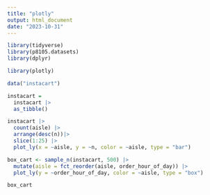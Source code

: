 ```yaml
---
title: "plotly"
output: html_document
date: "2023-10-31"
---
```


```r
library(tidyverse)
library(p8105.datasets)
library(dplyr)

library(plotly)
```

```r
data("instacart")
```

```r
instacart = 
  instacart |> 
  as_tibble()
```

```r
instacart |> 
  count(aisle) |> 
  arrange(desc(n))|>
  slice(1:25) |>
  plot_ly(x = ~aisle, y = ~n, color = ~aisle, type = "bar")
```

```r
box_cart <- sample_n(instacart, 500) |>
  mutate(aisle = fct_reorder(aisle, order_hour_of_day)) |>
  plot_ly(y = ~order_hour_of_day, color = ~aisle, type = "box")

box_cart

```
```r


```

